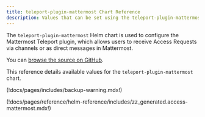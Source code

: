 ```yaml
---
title: teleport-plugin-mattermost Chart Reference
description: Values that can be set using the teleport-plugin-mattermost Helm chart
---
```


The `teleport-plugin-mattermost` Helm chart is used to configure the
Mattermost Teleport plugin, which allows users to receive Access
Requests via channels or as direct messages in Mattermost.

You can [browse the source on GitHub](https://github.com/gravitational/teleport-plugins/tree/v(=teleport.version=)/charts/access/mattermost).

This reference details available values for the `teleport-plugin-mattermost` chart.

(!docs/pages/includes/backup-warning.mdx!)

(!docs/pages/reference/helm-reference/includes/zz_generated.access-mattermost.mdx!)
